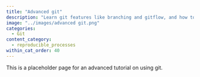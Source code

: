 ```yaml
---
title: "Advanced git"
description: "Learn git features like branching and gitflow, and how to take advantage of issues, pull requests, and more on GitHub"
image: "../images/advanced git.png"
categories:
  - Git
content_category:
  - reproducible_processes
within_cat_order: 40
---
```


This is a placeholder page for an advanced tutorial on using git.

<!-- The HTML code block below should be uncommented, and the URL and href fields replaced with the link to the tutorial -->

<!-- ```{=html} -->
<!-- <!DOCTYPE html> -->
<!-- <meta charset="utf-8"> -->
<!-- <meta http-equiv="refresh" content="0; URL=../../Collaborative-RStudio-GitHub/"> -->
<!-- <link rel="canonical" href="https://lmu-osc.github.io/Collaborative-RStudio-GitHub/"> -->
<!-- ``` -->
